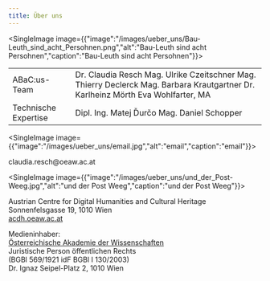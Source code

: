 ```yaml
---
title: Über uns
---
```

<SingleImage image={{"image":"/images/ueber_uns/Bau-Leuth_sind_acht_Persohnen.png","alt":"Bau-Leuth sind acht Persohnen","caption":"Bau-Leuth sind acht Persohnen"}}>

</SingleImage>

|                      |                                                                                                                                  |
| -------------------- | -------------------------------------------------------------------------------------------------------------------------------- |
| ABaC:us-Team         | Dr. Claudia Resch Mag. Ulrike Czeitschner Mag. Thierry Declerck Mag. Barbara Krautgartner Dr. Karlheinz Mörth Eva Wohlfarter, MA |
| Technische Expertise | Dipl. Ing. Matej Ďurčo Mag. Daniel Schopper                                                                                      |

<SingleImage image={{"image":"/images/ueber_uns/email.jpg","alt":"email","caption":"email"}}>

</SingleImage>

claudia.resch\@oeaw\.ac.at

<SingleImage image={{"image":"/images/ueber_uns/und_der_Post-Weeg.jpg","alt":"und der Post Weeg","caption":"und der Post Weeg"}}>

</SingleImage>

Austrian Centre for Digital Humanities and Cultural Heritage\
Sonnenfelsgasse 19, 1010 Wien\
[acdh.oeaw.ac.at](http://acdh.oeaw.ac.at/)

Medieninhaber:\
[Österreichische Akademie der Wissenschaften](http://www.oeaw.ac.at/)\
Juristische Person öffentlichen Rechts\
(BGBl 569/1921 idF BGBl I 130/2003)\
Dr. Ignaz Seipel-Platz 2, 1010 Wien
